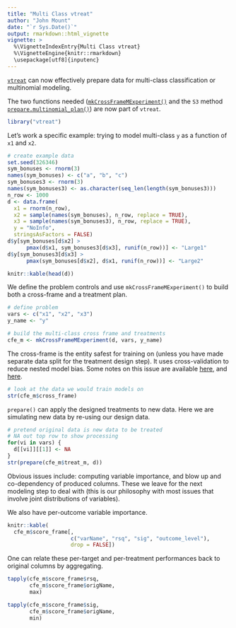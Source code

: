 ```yaml
---
title: "Multi Class vtreat"
author: "John Mount"
date: "`r Sys.Date()`"
output: rmarkdown::html_vignette
vignette: >
  %\VignetteIndexEntry{Multi Class vtreat}
  %\VignetteEngine{knitr::rmarkdown}
  \usepackage[utf8]{inputenc}
---
```

 
[`vtreat`](https://github.com/WinVector/vtreat) can now effectively prepare data for multi-class classification or multinomial modeling.

The two functions needed ([`mkCrossFrameMExperiment()`](https://winvector.github.io/vtreat/reference/mkCrossFrameMExperiment.html) and the `S3` method [`prepare.multinomial_plan()`](https://winvector.github.io/vtreat/reference/prepare.multinomial_plan.html)) are now part of `vtreat`.

```r
library("vtreat")
```


Let's work a specific example: trying to model multi-class `y` as a function of `x1` and `x2`.

```r
# create example data
set.seed(326346)
sym_bonuses <- rnorm(3)
names(sym_bonuses) <- c("a", "b", "c")
sym_bonuses3 <- rnorm(3)
names(sym_bonuses3) <- as.character(seq_len(length(sym_bonuses3)))
n_row <- 1000
d <- data.frame(
  x1 = rnorm(n_row),
  x2 = sample(names(sym_bonuses), n_row, replace = TRUE),
  x3 = sample(names(sym_bonuses3), n_row, replace = TRUE),
  y = "NoInfo",
  stringsAsFactors = FALSE)
d$y[sym_bonuses[d$x2] > 
      pmax(d$x1, sym_bonuses3[d$x3], runif(n_row))] <- "Large1"
d$y[sym_bonuses3[d$x3] > 
      pmax(sym_bonuses[d$x2], d$x1, runif(n_row))] <- "Large2"

knitr::kable(head(d))
```

We define the problem controls and use `mkCrossFrameMExperiment()` to build both a cross-frame and
a treatment plan.

```r
# define problem
vars <- c("x1", "x2", "x3")
y_name <- "y"

# build the multi-class cross frame and treatments
cfe_m <- mkCrossFrameMExperiment(d, vars, y_name)
```

The cross-frame is the entity safest for training on (unless you have made separate data split for the 
treatment design step). It uses cross-validation to reduce nested model bias. Some notes on this issue
are available [here](https://winvector.github.io/vtreat/articles/vtreatCrossFrames.html), and [here](https://github.com/WinVector/vtreat/blob/master/extras/vtreat.pdf).

```r
# look at the data we would train models on
str(cfe_m$cross_frame)
```

`prepare()` can apply the designed treatments to new data.  Here we are simulating new 
data by re-using our design data.

```r
# pretend original data is new data to be treated
# NA out top row to show processing
for(vi in vars) {
  d[[vi]][[1]] <- NA
}
str(prepare(cfe_m$treat_m, d))
```

Obvious issues include: computing variable importance, and blow up and co-dependency of produced columns.  These we leave for the next modeling step to deal with (this is our philosophy with most issues that involve joint distributions of variables).

We also have per-outcome variable importance.

```r
knitr::kable(
  cfe_m$score_frame[, 
                    c("varName", "rsq", "sig", "outcome_level"), 
                    drop = FALSE])
```

One can relate these per-target and per-treatment performances back to original columns by aggregating.

```r

tapply(cfe_m$score_frame$rsq, 
       cfe_m$score_frame$origName, 
       max)

tapply(cfe_m$score_frame$sig, 
       cfe_m$score_frame$origName, 
       min)
```




